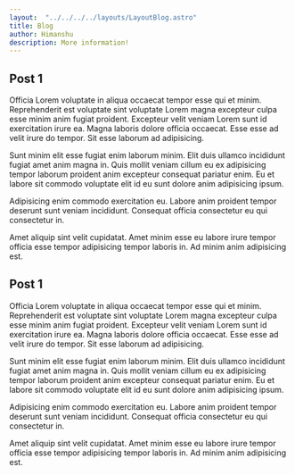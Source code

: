 ```yaml
---
layout:  "../../../../layouts/LayoutBlog.astro"
title: Blog
author: Himanshu
description: More information!
---
```

## Post  1
Officia Lorem voluptate in aliqua occaecat tempor esse qui et minim. Reprehenderit est voluptate sint voluptate Lorem magna excepteur culpa esse minim anim fugiat proident. Excepteur velit veniam Lorem sunt id exercitation irure ea. Magna laboris dolore officia occaecat. Esse esse ad velit irure do tempor. Sit esse laborum ad adipisicing.

Sunt minim elit esse fugiat enim laborum minim. Elit duis ullamco incididunt fugiat amet anim magna in. Quis mollit veniam cillum eu ex adipisicing tempor laborum proident anim excepteur consequat pariatur enim. Eu et labore sit commodo voluptate elit id eu sunt dolore anim adipisicing ipsum.

Adipisicing enim commodo exercitation eu. Labore anim proident tempor deserunt sunt veniam incididunt. Consequat officia consectetur eu qui consectetur in.

Amet aliquip sint velit cupidatat. Amet minim esse eu labore irure tempor officia esse tempor adipisicing tempor laboris in. Ad minim anim adipisicing est.

## Post  1

Officia Lorem voluptate in aliqua occaecat tempor esse qui et minim. Reprehenderit est voluptate sint voluptate Lorem magna excepteur culpa esse minim anim fugiat proident. Excepteur velit veniam Lorem sunt id exercitation irure ea. Magna laboris dolore officia occaecat. Esse esse ad velit irure do tempor. Sit esse laborum ad adipisicing.

Sunt minim elit esse fugiat enim laborum minim. Elit duis ullamco incididunt fugiat amet anim magna in. Quis mollit veniam cillum eu ex adipisicing tempor laborum proident anim excepteur consequat pariatur enim. Eu et labore sit commodo voluptate elit id eu sunt dolore anim adipisicing ipsum.

Adipisicing enim commodo exercitation eu. Labore anim proident tempor deserunt sunt veniam incididunt. Consequat officia consectetur eu qui consectetur in.

Amet aliquip sint velit cupidatat. Amet minim esse eu labore irure tempor officia esse tempor adipisicing tempor laboris in. Ad minim anim adipisicing est.

